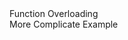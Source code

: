 
<section>
  <SectionTitle>Function Overloading</SectionTitle>
</section>

<section>
  <PreCode
    code={fs.readFileSync(__dirname + '/function-overloading.ts')}
  ></PreCode>
  <div className="fragment fade-in">
    <ExternalLink href="//bitbucket.org/mathildetech/alauda-common-snippet/src/master/projects/alauda-common-lib/src/lib/permission/k8s-permission.service.ts#lines-46:207">
      More Complicate Example
    </ExternalLink>
  </div>
</section>
